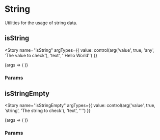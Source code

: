 
<Meta title="data-types/Primitives/String" />

# String

Utilities for the usage of string data.

## isString

<Source
  language="jsx"
  code="import { isString } from '@4react/data-types'"
/>

<Story
  name="isString"
  argTypes={{
    value: control(arg('value', true, 'any', 'The value to check'), 'text', '\'Hello World\'')
  }}
>
  {args => (
    <Method
      name="isString"
      impl={isStringImpl}
      params={[args.value]}
    />
  )}
</Story>

### Params

<ArgsTable story="isString" />

## isStringEmpty

<Source
  language="jsx"
  code="import { isStringEmpty } from '@4react/data-types'"
/>

<Story
  name="isStringEmpty"
  argTypes={{
    value: control(arg('value', true, 'string', 'The string to check'), 'text', '\'\'')
  }}
>
  {args => (
    <Method
      name="isStringEmpty"
      impl={isStringEmptyImpl}
      params={[args.value]}
    />
  )}
</Story>

### Params

<ArgsTable story="isStringEmpty" />
